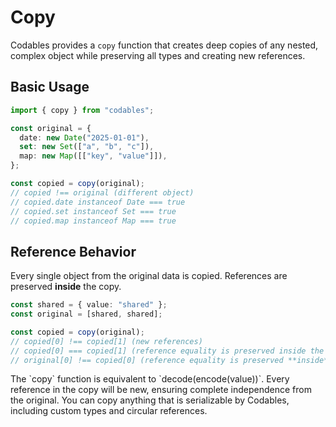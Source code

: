 
# Copy

Codables provides a `copy` function that creates deep copies of any nested, complex object while preserving all types and creating new references.

## Basic Usage

```typescript
import { copy } from "codables";

const original = {
  date: new Date("2025-01-01"),
  set: new Set(["a", "b", "c"]),
  map: new Map([["key", "value"]]),
};

const copied = copy(original);
// copied !== original (different object)
// copied.date instanceof Date === true
// copied.set instanceof Set === true
// copied.map instanceof Map === true
```

## Reference Behavior

Every single object from the original data is copied. References are preserved **inside** the copy.

```typescript
const shared = { value: "shared" };
const original = [shared, shared];

const copied = copy(original);
// copied[0] !== copied[1] (new references)
// copied[0] === copied[1] (reference equality is preserved inside the copy)
// original[0] !== copied[0] (reference equality is preserved **inside** the copy)
```

<Callout type="info">
The `copy` function is equivalent to `decode(encode(value))`. Every reference in the copy will be new, ensuring complete independence from the original.
</Callout>

<Callout type="info">
You can copy anything that is serializable by Codables, including custom types and circular references.
</Callout>
